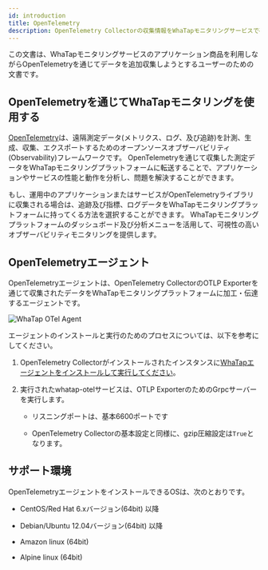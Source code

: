 ```yaml
---
id: introduction
title: OpenTelemetry
description: OpenTelemetry Collectorの収集情報をWhaTapモニタリングサービスで確認できる方法を案内します。
---
```


<head>
<meta name="robots" content="noindex, nofollow"/>
</head>


<BetaNoti />

この文書は、WhaTapモニタリングサービスのアプリケーション商品を利用しながらOpenTelemetryを通じてデータを追加収集しようとするユーザーのための文書です。

## OpenTelemetryを通じてWhaTapモニタリングを使用する

[OpenTelemetry](https://opentelemetry.io/)は、遠隔測定データ(メトリクス、ログ、及び追跡)を計測、生成、収集、エクスポートするためのオープンソースオブザーバビリティ(Observability)フレームワークです。 OpenTelemetryを通じて収集した測定データをWhaTapモニタリングプラットフォームに転送することで、アプリケーションやサービスの性能と動作を分析し、問題を解決することができます。

もし、運用中のアプリケーションまたはサービスがOpenTelemetryライブラリに収集される場合は、追跡及び指標、ログデータをWhaTapモニタリングプラットフォームに持ってくる方法を選択することができます。 WhaTapモニタリングプラットフォームのダッシュボード及び分析メニューを活用して、可視性の高いオブザーバビリティモニタリングを提供します。

## OpenTelemetryエージェント

OpenTelemetryエージェントは、OpenTelemetry CollectorのOTLP Exporterを通じて収集されたデータをWhaTapモニタリングプラットフォームに加工・伝達するエージェントです。 

![WhaTap OTel Agent](/img/otel/opentelemetry-overview.png)

エージェントのインストールと実行のためのプロセスについては、以下を参考にしてください。

1. OpenTelemetry Collectorがインストールされたインスタンスに[WhaTapエージェントをインストールして実行してください](install-agent)。

2. 実行されたwhatap-otelサービスは、OTLP ExporterのためのGrpcサーバーを実行します。

   - リスニングポートは、基本6600ポートです

   - OpenTelemetry Collectorの基本設定と同様に、gzip圧縮設定は`True`となります。

## サポート環境

OpenTelemetryエージェントをインストールできるOSは、次のとおりです。

- CentOS/Red Hat 6.xバージョン(64bit) 以降

- Debian/Ubuntu 12.04バージョン(64bit) 以降

- Amazon linux (64bit)

- Alpine linux (64bit)
